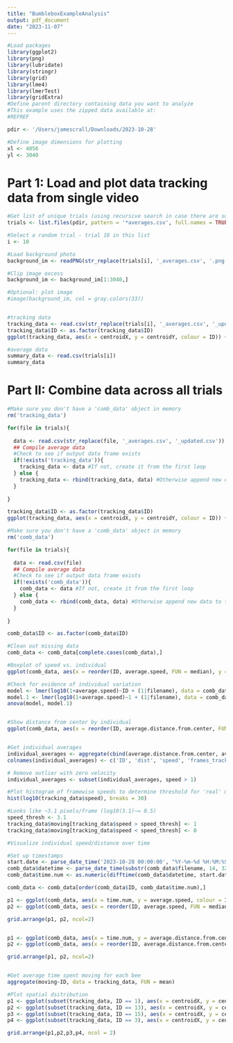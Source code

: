 ```yaml
---
title: "BumbleboxExampleAnalysis"
output: pdf_document
date: "2023-11-07"
---
```


```r
#Load packages
library(ggplot2)
library(png)
library(lubridate)
library(stringr)
library(grid)
library(lme4)
library(lmerTest)
library(gridExtra)
#Define parent directory containing data you want to analyze
#This example uses the zipped data available at:
#REFREF

pdir <- '/Users/jamescrall/Downloads/2023-10-28'

#Define image dimensions for plotting
xl <- 4056
yl <- 3040
```

# Part 1: Load and plot data tracking data from single video
```r

#Get list of unique trials (using recursive search in case there are subfolders)
trials <- list.files(pdir, pattern = '*averages.csv', full.names = TRUE, recursive = TRUE)

#Select a random trial - trial 10 in this list
i <- 10

#Load background photo
background_im <- readPNG(str_replace(trials[i], '_averages.csv', '.png'))

#Clip image excess
background_im <- background_im[1:3040,]

#Optional: plot image
#image(background_im, col = gray.colors(33))


#tracking data
tracking_data <- read.csv(str_replace(trials[i], '_averages.csv', '_updated.csv'))
tracking_data$ID <- as.factor(tracking_data$ID)
ggplot(tracking_data, aes(x = centroidX, y = centroidY, colour = ID)) + geom_point()+xlim(c(0,xl)) + ylim(c(0,yl))

#average data
summary_data <- read.csv(trials[i])
summary_data
```



# Part II: Combine data across all trials
```r
#Make sure you don't have a 'comb_data' object in memory
rm('tracking_data')

for(file in trials){
  
  data <- read.csv(str_replace(file, '_averages.csv', '_updated.csv'))
  ## Compile average data
  #Check to see if output data frame exists
  if(!exists('tracking_data')){
    tracking_data <- data #If not, create it from the first loop
  } else {
    tracking_data <- rbind(tracking_data, data) #Otherwise append new data to the end
  }
  
}

tracking_data$ID <- as.factor(tracking_data$ID)
ggplot(tracking_data, aes(x = centroidX, y = centroidY, colour = ID)) + geom_point(alpha = 0.3, cex = 0.4)+xlim(c(0,xl)) + ylim(c(0,yl))

```

```r

#Make sure you don't have a 'comb_data' object in memory
rm('comb_data')

for(file in trials){
  
  data <- read.csv(file)
  ## Compile average data
  #Check to see if output data frame exists
  if(!exists('comb_data')){
    comb_data <- data #If not, create it from the first loop
  } else {
    comb_data <- rbind(comb_data, data) #Otherwise append new data to the end
  }
  
}

comb_data$ID <- as.factor(comb_data$ID)
```


```r

#Clean out missing data
comb_data <- comb_data[complete.cases(comb_data),]

#Boxplot of speed vs. individual
ggplot(comb_data, aes(x = reorder(ID, average.speed, FUN = median), y = log10(average.speed)))+geom_boxplot()

#Check for evidence of individual variation
model <- lmer(log10(1+average.speed)~ID + (1|filename), data = comb_data)
model.1 <- lmer(log10(1+average.speed)~1 + (1|filename), data = comb_data)
anova(model, model.1)


#Show distance from center by individual
ggplot(comb_data, aes(x = reorder(ID, average.distance.from.center, FUN = median), y = average.distance.from.center))+geom_boxplot()


#Get individual averages
individual_averages <- aggregate(cbind(average.distance.from.center, average.speed, frames.tracked.in.video)~ID, data = comb_data, FUN = median)
colnames(individual_averages) <- c('ID', 'dist', 'speed', 'frames_tracked')

# Remove outlier with zero velocity
individual_averages <- subset(individual_averages, speed > 1)

```
```r
#Plot histogram of framewise speeds to determine threshold for 'real' movement
hist(log10(tracking_data$speed), breaks = 30)

#Looks like ~3.1 pixels/frame (log10(3.1)~= 0.5)
speed_thresh <- 3.1
tracking_data$moving[tracking_data$speed > speed_thresh] <- 1
tracking_data$moving[tracking_data$speed < speed_thresh] <- 0

```

```r
#Visualize individual speed/distance over time

#Set up timestamps
start.date <- parse_date_time('2023-10-28 00:00:00', "%Y-%m-%d %H:%M:%S")
comb_data$datetime <- parse_date_time(substr(comb_data$filename, 14, 32), "%Y-%m-%d_%H-%M-%S")
comb_data$time.num <- as.numeric(difftime(comb_data$datetime, start.date, units = 'days'))

comb_data <- comb_data[order(comb_data$ID, comb_data$time.num),]

p1 <- ggplot(comb_data, aes(x = time.num, y = average.speed, colour = ID)) + geom_point(alpha = 0.3, cex = 0.4)+geom_line(alpha = 0.3)
p2 <- ggplot(comb_data, aes(x = reorder(ID, average.speed, FUN = median), y = average.speed, colour = ID))+geom_boxplot()

grid.arrange(p1, p2, ncol=2)


p1 <- ggplot(comb_data, aes(x = time.num, y = average.distance.from.center, colour = ID)) + geom_point(alpha = 0.3, cex = 0.4)+geom_line(alpha = 0.3)
p2 <- ggplot(comb_data, aes(x = reorder(ID, average.distance.from.center, FUN = median), y = average.distance.from.center, colour = ID))+geom_boxplot()

grid.arrange(p1, p2, ncol=2)


#Get average time spent moving for each bee
aggregate(moving~ID, data = tracking_data, FUN = mean)
```

```r

#Plot spatial dsitribution
p1 <- ggplot(subset(tracking_data, ID == 1), aes(x = centroidX, y = centroidY)) + geom_hex()
p2 <- ggplot(subset(tracking_data, ID == 13), aes(x = centroidX, y = centroidY)) + geom_hex()
p3 <- ggplot(subset(tracking_data, ID == 15), aes(x = centroidX, y = centroidY)) + geom_hex()
p4 <- ggplot(subset(tracking_data, ID == 3), aes(x = centroidX, y = centroidY)) + geom_hex()

grid.arrange(p1,p2,p3,p4, ncol = 2)
```